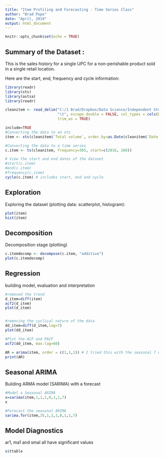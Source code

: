 ```yaml
---
title: "Item Profiling and Forecasting - Time Series Class"
author: "Brad Pope"
date: "April, 2019"
output: html_document
---
```


```r
knitr::opts_chunk$set(echo = TRUE)
```

## Summary of the Dataset :

This is the sales history for a single UPC for a non-perishable product sold in a single retail location.

Here are the start, end, frequency and cycle information:

```r

library(readr)
library(xts)
library(astsa)
library(readr)

cleanitem <- read_delim("C:/1 Brad/Dropbox/Data Science/Independent Study/cleanitem.txt", 
                        "\t", escape_double = FALSE, col_types = cols(Date = col_date(format = "%m/%d/%Y")), 
                        trim_ws = TRUE)

include=TRUE
#Converting the data to an xts
item <- xts(cleanitem$`Total volume`, order.by=as.Date(cleanitem$`Date`, "%m/%d/%Y"))

#Converting the data to a time series
c.item <- ts(cleanitem, frequency=365, start=c(2016, 268)) 

```

```r
# View the start and end dates of the dataset
#start(c.item)
#end(c.item)
#frequency(c.item)
cycle(c.item) # includes start, end and cycle

```
## Exploration

Exploring the dataset (plotting data: scatterplot, histogram):
```r
plot(item)
hist(item)

```

## Decomposition
Decomposition stage (plotting)


```r
c.itemdecomp <- decompose(c.item, "additive")
plot(c.itemdecomp)
```

## Regression
building model, evaluation and interpretation

```r

#removed the trend
d_item=diff(item)
acf2(d_item)
plot(d_item)


#removing the cyclical nature of the data
dd_item=diff(d_item,lag=7)
plot(dd_item)

#Plot the ACF and PACF
acf2(dd_item, max.lag=60)

AR = arima(item, order = c(1,1,1)) # I tried this with the seasonal 7 digit to no avail
print(AR)

```
## Seasonal ARIMA
Building ARMA model (SARIMA) with a forecast

```r
#Model a Seasonal ARIMA
x=sarima(item,1,1,1,0,1,1,7)
x

#Forecast the seasonal ARIMA
sarima.for(item,35,1,1,1,0,1,1,7)

```
## Model Diagnostics

ar1, ma1 and smal all have significant values
```r

x$ttable

```
